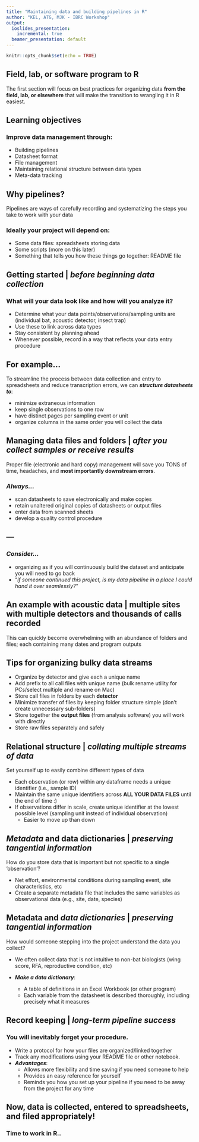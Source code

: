 ```yaml
---
title: "Maintaining data and building pipelines in R"
author: "KEL, ATG, MJK - IBRC Workshop"
output:
  ioslides_presentation: 
    incremental: true
  beamer_presentation: default
---
```


```r
knitr::opts_chunk$set(echo = TRUE)
```

## Field, lab, or software program to R

The first section will focus on best practices for organizing data **from the field, lab, or elsewhere** that will make the transition to wrangling it in R easiest.

## Learning objectives

### Improve data management through: {.smaller}

- Building pipelines
- Datasheet format
- File management
- Maintaining relational structure between data types
- Meta-data tracking

## Why pipelines?

Pipelines are ways of carefully recording and systematizing the steps you take to work with your data

### Ideally your project will depend on: {.smaller}

- Some data files: spreadsheets storing data
- Some scripts (more on this later)
- Something that tells you how these things go together: README file

## Getting started | *before beginning data collection*

### What will your data **look like** and how will you **analyze it**? {.smaller}

- Determine what your data points/observations/sampling units are (individual bat, acoustic detector, insect trap)
- Use these to link across data types
- Stay consistent by planning ahead
- Whenever possible, record in a way that reflects your data entry procedure

## For example...

To streamline the process between data collection and entry to spreadsheets and reduce transcription errors, we can ***structure datasheets to***:

- minimize extraneous information
- keep single observations to one row
- have distinct pages per sampling event or unit
- organize columns in the same order you will collect the data

## Managing data files and folders | *after you collect samples or receive results*

Proper file (electronic and hard copy) management will save you TONS of time, headaches, and **most importantly downstream errors**.

### ***Always...*** {.smaller}
- scan datasheets to save electronically and make copies
- retain unaltered original copies of datasheets or output files
- enter data from scanned sheets 
- develop a quality control procedure

## ---
### ***Consider...*** {.smaller}
- organizing as if you will continuously build the dataset and anticipate you will need to go back
- "*if someone continued this project, is my data pipeline in a place I could hand it over seamlessly?*"

## An example with acoustic data | multiple sites with multiple detectors and thousands of calls recorded

This can quickly become overwhelming with an abundance of folders and files; each containing many dates and program outputs

## Tips for organizing bulky data streams
- Organize by detector and give each a unique name
- Add prefix to all call files with unique name (bulk rename utility for PCs/select multiple and rename on Mac)
- Store call files in folders by each **detector**
- Minimize transfer of files by keeping folder structure simple (don't create unnecessary sub-folders)
- Store together the **output files** (from analysis software) you will work with directly 
- Store raw files separately and safely

## Relational structure | *collating multiple streams of data*

Set yourself up to easily combine different types of data

- Each observation (or row) within any dataframe needs a unique identifier (i.e., sample ID)
- Maintain the same unique identifiers across **ALL YOUR DATA FILES** until the end of time :)
- If observations differ in scale, create unique identifier at the lowest possible level (sampling unit instead of individual observation) 
    - Easier to move up than down

## *Metadata* and data dictionaries | *preserving tangential information*

How do you store data that is important but not specific to a single 'observation'?

- Net effort, environmental conditions during sampling event, site characteristics, etc
- Create a separate metadata file that includes the same variables as observational data (e.g., site, date, species)

## Metadata and *data dictionaries* | *preserving tangential information*

How would someone stepping into the project understand the data you collect?

- We often collect data that is not intuitive to non-bat biologists (wing score, RFA, reproductive condition, etc)

- ***Make a data dictionary***: 
    - A table of definitions in an Excel Workbook (or other program)
    - Each variable from the datasheet is described thoroughly, including precisely what it measures

## Record keeping | *long-term pipeline success*

### You will inevitably forget your procedure.
- Write a protocol for how your files are organized/linked together
- Track any modifications using your README file or other notebook. 
- ***Advantages***:
    - Allows more flexibility and time saving if you need someone to help
    - Provides an easy reference for yourself
    - Reminds you how you set up your pipeline if you need to be away from the project for any time

## Now, data is collected, entered to spreadsheets, and filed appropriately!

### Time to work in R..

